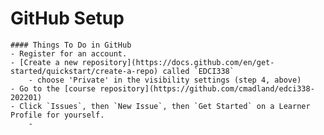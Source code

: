 # GitHub Setup {-}

```block
#### Things To Do in GitHub
- Register for an account.
- [Create a new repository](https://docs.github.com/en/get-started/quickstart/create-a-repo) called `EDCI338`
    - choose 'Private' in the visibility settings (step 4, above)
- Go to the [course repository](https://github.com/cmadland/edci338-202201)
- Click `Issues`, then `New Issue`, then `Get Started` on a Learner Profile for yourself.
    - 

```